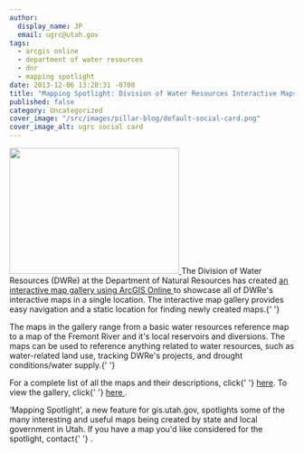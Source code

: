 ```yaml
---
author:
  display_name: JP
  email: ugrc@utah.gov
tags:
  - arcgis online
  - department of water resources
  - dnr
  - mapping spotlight
date: 2013-12-06 13:28:31 -0700
title: "Mapping Spotlight: Division of Water Resources Interactive Maps"
published: false
category: Uncategorized
cover_image: "/src/images/pillar-blog/default-social-card.png"
cover_image_alt: ugrc social card
---
```



<p>
  <a href="/images/404.png">
    <img src="/images/404.png" alt="" title="DWReGallery" width="300" height="223" class="inline-text-left" />
  </a>
  The Division of Water Resources (DWRe) at the Department of Natural Resources has created <a href="https://utahdnr.maps.arcgis.com/apps/PublicGallery/index.html?appid=85fc79669ffc421787501a7a9185a980&group=05b76e9c026248c3971ebe9da4f864ae">
    an interactive map gallery using ArcGIS Online
  </a> to showcase all of DWRe's interactive maps in a single location. The interactive map gallery provides easy navigation
  and a static location for finding newly created maps.{' '}
</p>
<p>
  The maps in the gallery range from a basic water resources reference map to a map of the Fremont River and it's local
  reservoirs and diversions. The maps can be used to reference anything related to water resources, such as
  water-related land use, tracking DWRe's projects, and drought conditions/water supply.{' '}
</p>
<p>
  For a complete list of all the maps and their descriptions, click{' '}
  <a href="https://docs.google.com/a/utah.gov/document/d/1IQhoxOXuF7wtxF1xBoPCswS1brTJ8rlGkYzTnLRg67c/edit">here</a>. To
  view the gallery, click{' '}
  <a href="https://utahdnr.maps.arcgis.com/apps/PublicGallery/index.html?appid=85fc79669ffc421787501a7a9185a980&group=05b76e9c026248c3971ebe9da4f864ae">
    here
  </a>
  .
</p>
<p>
  ‘Mapping Spotlight’, a new feature for gis.utah.gov, spotlights some of the many interesting and useful maps being
  created by state and local government in Utah. If you have a map you'd like considered for the spotlight, contact{' '}
  <Contacts subject={frontmatter.title} contactKey="ugrc" inline />.
</p>
